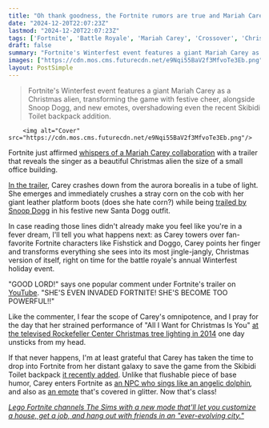 ```yaml
---
title: "Oh thank goodness, the Fortnite rumors are true and Mariah Carey is here as a... 10-foot-tall Christmas goddess from space?"
date: "2024-12-20T22:07:23Z"
lastmod: "2024-12-20T22:07:23Z"
tags: ['Fortnite', 'Battle Royale', 'Mariah Carey', 'Crossover', 'Christmas', 'Video Game', 'PC', 'Consoles', 'Mobile']
draft: false
summary: "Fortnite's Winterfest event features a giant Mariah Carey as a Christmas alien, transforming the game with festive cheer, alongside Snoop Dogg,  and new emotes, overshadowing even the recent Skibidi Toilet backpack addition."
images: ["https://cdn.mos.cms.futurecdn.net/e9Nqi55BaV2f3MfvoTe3Eb.png"]
layout: PostSimple
---
```

> Fortnite's Winterfest event features a giant Mariah Carey as a Christmas alien, transforming the game with festive cheer, alongside Snoop Dogg,  and new emotes, overshadowing even the recent Skibidi Toilet backpack addition.


        <img alt="Cover" src="https://cdn.mos.cms.futurecdn.net/e9Nqi55BaV2f3MfvoTe3Eb.png"/>
        
Fortnite just affirmed [<u>whispers of a Mariah Carey collaboration</u>](https://www.gamesradar.com/games/fortnite/fortnite-mariah-carey-christmas-crossover-leaks-and-it-looks-like-the-reveal-will-reference-a-fan-favorite-meme-she-helped-create/) with a trailer that reveals the singer as a beautiful Christmas alien the size of a small office building. 

[<u>In the trailer</u>](https://www.youtube.com/watch?v=9PUldy3xtKo), Carey crashes down from the aurora borealis in a tube of light. She emerges and immediately crushes a stray corn on the cob with her giant leather platform boots (does she hate corn?) while being [<u>trailed by Snoop Dogg</u>](https://www.gamesradar.com/games/fortnite/millions-of-fortnite-players-watch-snoop-dogg-and-ice-spice-livestream-a-concert-as-part-of-a-rap-themed-chapter-2-remix-that-includes-eminem-and-a-tribute-to-juice-wrld/) in his festive new Santa Dogg outfit. 

In case reading those lines didn't already make you feel like you're in a fever dream, I'll tell you what happens next: as Carey towers over fan-favorite Fortnite characters like Fishstick and Doggo, Carey points her finger and transforms everything she sees into its most jingle-jangly, Christmas version of itself, right on time for the battle royale's annual Winterfest holiday event. 

"GOOD LORD!" says one popular comment under Fortnite's trailer on [YouTube](https://www.gamesradar.com/tag/youtube/). "SHE'S EVEN INVADED FORTNITE! SHE'S BECOME TOO POWERFUL!!"

Like the commenter, I fear the scope of Carey's omnipotence, and I pray for the day that her strained performance of "All I Want for Christmas Is You" [<u>at the televised Rockefeller Center Christmas tree lighting in 2014</u>](https://www.youtube.com/watch?v=KZ7pFzsuLj0) one day unsticks from my head.

If that never happens, I'm at least grateful that Carey has taken the time to drop into Fortnite from her distant galaxy to save the game from the Skibidi Toilet backpack [<u>it recently added</u>](https://x.com/FortniteGame/status/1869534445272740000). Unlike that flushable piece of base humor, Carey enters Fortnite as [<u>an NPC who sings like an angelic dolphin</u>](https://x.com/HYPEX/status/1870198247211577819)*,* and also as [<u>an emote</u>](https://x.com/ShiinaBR/status/1870183529734135925) that's covered in glitter. Now that's class! 

[<u><em>Lego Fortnite channels The Sims with a new mode that'll let you customize a house, get a job, and hang out with friends in an "ever-evolving city."</em></u>](https://www.gamesradar.com/games/fortnite/lego-fortnite-channels-the-sims-with-a-new-mode-thatll-let-you-customize-a-house-get-a-job-and-hang-out-with-friends-in-an-ever-evolving-city/)
        